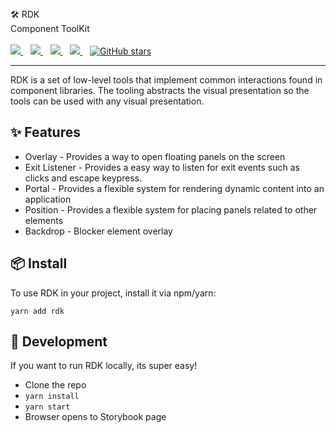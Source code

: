 
<Meta title="Docs/Intro" />

<div style={{ margin: '0 auto', maxWidth: '600px', color: 'white', textAlign: 'center' }}>
  🛠 RDK
  <br />
  Component ToolKit
  <br /><br />
  <a href="https://npm.im/rdk">
    <img src="https://img.shields.io/npm/v/rdk.svg" />
  </a>&nbsp;&nbsp;
  <a href="https://github.com/reaviz/rdk/blob/master/LICENSE">
    <img src="https://badgen.now.sh/badge/license/apache2" />
  </a>&nbsp;&nbsp;
  <a href="https://circleci.com/gh/reaviz/rdk">
    <img src="https://circleci.com/gh/reaviz/rdk.svg?style=svg" />
  </a>&nbsp;&nbsp;
   <a href="https://bundlephobia.com/result?p=rdk">
    <img src="https://badgen.net/bundlephobia/minzip/rdk" />
  </a>&nbsp;&nbsp;
  <a href="https://github.com/reaviz/rdk">
    <img alt="GitHub stars" src="https://img.shields.io/github/stars/reaviz/rdk?style=social" />
  </a>
</div>

---

RDK is a set of low-level tools that implement common interactions found in
component libraries. The tooling abstracts the visual
presentation so the tools can be used with any visual presentation.

## ✨ Features

- Overlay - Provides a way to open floating panels on the screen
- Exit Listener - Provides a easy way to listen for exit events such as clicks and escape keypress.
- Portal - Provides a flexible system for rendering dynamic content into an application
- Position - Provides a flexible system for placing panels related to other elements
- Backdrop - Blocker element overlay

## 📦 Install

To use RDK in your project, install it via npm/yarn:

```
yarn add rdk
```

## 🔭 Development

If you want to run RDK locally, its super easy!

- Clone the repo
- `yarn install`
- `yarn start`
- Browser opens to Storybook page
